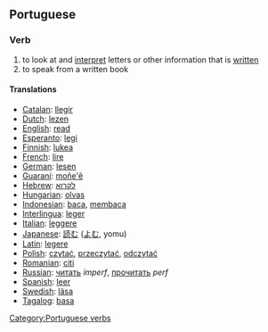 ==Portuguese==
===Verb===
# to look at and [[interpret]] letters or other information that is [[written]]
# to speak from a written book

====Translations====
*[[Catalan]]: [[llegir]]
*[[Dutch]]: [[lezen]]
*[[English]]: [[read]]
*[[Esperanto]]: [[legi]]
*[[Finnish]]: [[lukea]]
*[[French]]: [[lire]]
*[[German]]: [[lesen]]
*[[Guaraní]]: [[moñe'ẽ]]
*[[Hebrew]]: [[לקרוא]]
*[[Hungarian]]: [[olvas]]
*[[Indonesian]]: [[baca]], [[baca|membaca]]
*[[Interlingua]]: [[leger]]
*[[Italian]]: [[leggere]]
*[[Japanese]]: [[読む]] ([[よむ]], yomu)
*[[Latin]]: [[legere]]
*[[Polish]]: [[czytać]], [[przeczytać]], [[odczytać]] 
*[[Romanian]]: [[citi]]
*[[Russian]]: [[читать]] ''imperf'', [[прочитать]] ''perf''
*[[Spanish]]: [[leer]]
*[[Swedish]]: [[läsa]]
*[[Tagalog]]: [[basa]]

[[Category:Portuguese verbs]]